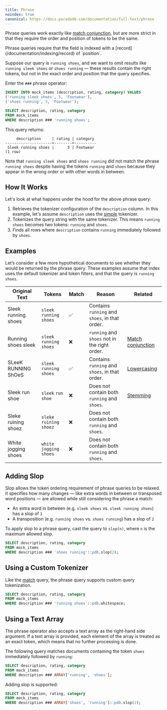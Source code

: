 ```yaml
---
title: Phrase
noindex: true
canonical: https://docs.paradedb.com/documentation/full-text/phrase
---
```


Phrase queries work exactly like [match conjunction](/v2/full-text/match#match-conjunction), but are more strict in that they require the
order and position of tokens to be the same.

<Note>
  Phrase queries require that the field is indexed with a
  [record](/documentation/indexing/record) of `position`.
</Note>

Suppose our query is `running shoes`, and we want to omit results like
`running sleek shoes` or `shoes running` — these results contain the right tokens, but not in the exact order and position
that the query specifies.

Enter the `###` phrase operator:

```sql
INSERT INTO mock_items (description, rating, category) VALUES
('running sleek shoes', 5, 'Footwear'),
('shoes running', 5, 'Footwear');

SELECT description, rating, category
FROM mock_items
WHERE description ### 'running shoes';
```

This query returns:

```csv
     description     | rating | category
---------------------+--------+----------
 Sleek running shoes |      5 | Footwear
(1 row)
```

Note that `running sleek shoes` and `shoes running` did not match the phrase `running shoes` despite having the tokens `running` and
`shoes` because they appear in the wrong order or with other words in between.

## How It Works

Let's look at what happens under the hood for the above phrase query:

1. Retrieves the tokenizer configuration of the `description` column. In this example,
   let's assume `description` uses the [simple](/v2/tokenizers/available_tokenizers/simple) tokenizer.
2. Tokenizes the query string with the same tokenizer. This means `running shoes` becomes two tokens: `running` and `shoes`.
3. Finds all rows where `description` contains `running` immediately followed by `shoes`.

## Examples

Let’s consider a few more hypothetical documents to see whether they would be returned by the phrase query.
These examples assume that index uses the default tokenizer and token filters, and that the query is
`running shoes`.

| Original Text       | Tokens                    | Match | Reason                                         | Related                                                    |
| ------------------- | ------------------------- | ----- | ---------------------------------------------- | ---------------------------------------------------------- |
| Sleek running shoes | `sleek` `running` `shoes` | ✅    | Contains `running` and `shoes`, in that order. |
| Running shoes sleek | `sleek` `running` `shoes` | ❌    | `running` and `shoes` not in the right order.  | [Match conjunction](/v2/full-text/match#match-conjunction) |
| SLeeK RUNNING ShOeS | `sleek` `running` `shoes` | ✅    | Contains `running` and `shoes`, in that order. | [Lowercasing](/v2/indexing)                                |
| Sleek run shoe      | `sleek` `run` `shoe`      | ❌    | Does not contain both `running` and `shoes`.   | [Stemming](/v2/indexing)                                   |
| Sleke ruining shoez | `sleke` `ruining` `shoez` | ❌    | Does not contain both `running` and `shoes`.   |
| White jogging shoes | `white` `jogging` `shoes` | ❌    | Does not contain both `running` and `shoes`.   |

## Adding Slop

Slop allows the token ordering requirement of phrase queries to be relaxed. It specifies how many changes — like extra words in between or transposed word positions — are allowed while still considering the phrase a match:

- An extra word in between (e.g. `sleek shoes` vs. `sleek running shoes`) has a slop of `1`
- A transposition (e.g. `running shoes` vs. `shoes running`) has a slop of `2`

To apply slop to a phrase query, cast the query to `slop(n)`, where `n` is the maximum allowed slop.

```sql
SELECT description, rating, category
FROM mock_items
WHERE description ### 'shoes running'::pdb.slop(2);
```

## Using a Custom Tokenizer

Like the [match](/v2/full-text/match#custom-query-tokenization) query, the phrase query supports custom query tokenization.

```sql
SELECT description, rating, category
FROM mock_items
WHERE description ### 'running shoes'::pdb.whitespace;
```

## Using a Text Array

The phrase operator also accepts a text array as the right-hand side argument. If a text array is provided, each element of the array is treated as an exact token,
which means that no further processing is done.

The following query matches documents containing the token `shoes` immediately followed by `running`:

```sql
SELECT description, rating, category
FROM mock_items
WHERE description ### ARRAY['running', 'shoes'];
```

Adding slop is supported:

```sql
SELECT description, rating, category
FROM mock_items
WHERE description ### ARRAY['shoes', 'running']::pdb.slop(2);
```
